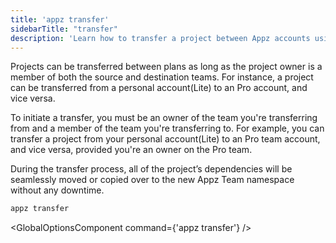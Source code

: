 ```yaml
---
title: 'appz transfer'
sidebarTitle: "transfer"
description: 'Learn how to transfer a project between Appz accounts using the `appz transfer` CLI command.'
---
```





Projects can be transferred between plans as long as the project owner is a member of both the source and destination teams. For instance, a project can be transferred from a personal account(Lite) to an Pro account, and vice versa.

To initiate a transfer, you must be an owner of the team you're transferring from and a member of the team you're transferring to. For example, you can transfer a project from your personal account(Lite) to an Pro team account, and vice versa, provided you're an owner on the Pro team.

During the transfer process, all of the project’s dependencies will be seamlessly moved or copied over to the new Appz Team namespace without any downtime.


```bash terminal
appz transfer
```

<GlobalOptionsComponent command={'appz transfer'} />